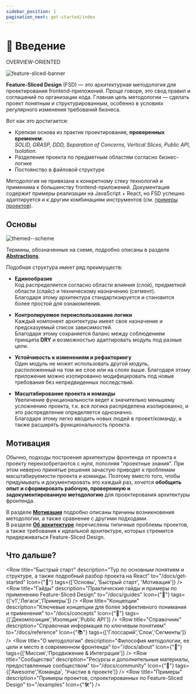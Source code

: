 ```yaml
---
sidebar_position: 1
pagination_next: get-started/index
---
```


# 🔎 Введение

<span class="badge badge--secondary margin-bottom--md">OVERVIEW-ORIENTED</span>

![feature-sliced-banner](/img/banner.jpg)

**Feature-Sliced Design** (FSD) — это архитектурная методология для проектирования frontend-приложений. Проще говоря, это свод правил и соглашений по организации кода. Главная цель методологии — сделать проект понятным и структурированным, особенно в условиях регулярного изменения требований бизнеса.

Вот как это достигается:

- Крепкая основа из практик проектирования, **проверенных временем**:  
  _SOLID, GRASP, DDD, Separation of Concerns, Vertical Slices, Public API, Isolation._
- Разделение проекта по предметным областям согласно бизнес-логике
- Постоянство в файловой структуре

Методология не привязана к конкретному стеку технологий и применима к большинству frontend-приложений. Документация содержит примеры реализации на JavaScript + React, но FSD успешно адаптируется и к другим комбинациям инструментов (см. [примеры проектов][refs-examples]).

## Основы

![themed--scheme](/img/visual_schema.jpg)

Термины, обозначенные на схеме, подробно описаны в разделе [**Abstractions**][refs-basics--abstractions].

Подобная структура имеет ряд преимуществ:

- **Единообразие**  
  Код распределяется согласно области влияния (слой), предметной области (слайс) и техническому назначению (сегмент).  
  Благодаря этому архитектура стандартизируется и становится более простой для ознакомления.

- **Контролируемое переиспользование логики**  
  Каждый компонент архитектуры имеет свое назначение и предсказуемый список зависимостей.  
  Благодаря этому сохраняется баланс между соблюдением принципа **DRY** и возможностью адаптировать модуль под разные цели.

- **Устойчивость к изменениям и рефакторингу**  
  Один модуль не может использовать другой модуль, расположенный на том же слое или на слоях выше.
  Благодаря этому приложение можно изолированно модифицировать под новые требования без непредвиденных последствий.

- **Масштабирование проекта и команды**  
  Увеличение функциональности ведет к значительно меньшему усложнению проекта, т.к. вся логика распределена изолированно, и это распределение определяется однозначно.  
  Благодаря этому легко вводить новых людей в проект/команду, а также расширять функциональность проекта.


## Мотивация

Обычно, подходы построения архитектуры фронтенда от проекта к проекту переизобретаются с нуля, пополняя "проектные знания". При этом неверно принятые решения зачастую приводят к проблемам масштабируемости проекта и команды. Поэтому вместо того, чтобы придумывать и документировать это каждый раз, хочется **обобщить опыт и сформировать рабочую, проверенную и задокументированную методологию** для проектирования архитектуры фронтенда.

В разделе [**Мотивация**][refs-motivation] подробно описаны причины возникновения методологии, а также сравнение с другими подходами.  
В разделе [**Об архитектуре**][refs-architecture] перечислены типичные проблемы проектов, а также требования к идеальной архитектуре, которых стремится придерживаться Feature-Sliced Design.

## Что дальше?


<Row
    title="Быстрый старт"
    description="Тур по основным понятиям и структуре, а также подробный разбор проекта на React"
    to="/docs/get-started"
    Icon={"🚀"}
    tags={['Основы', 'Быстрый старт', 'Мотивация']}
/>
<Row
    title="Гайды"
    description="Практические гайды и примеры по применению Feature-Sliced Design"
    to="/docs/guides"
    Icon={"🎯"}
    tags={['v1','Легаси','Примеры']}
/>
<Row
    title="Концепции"
    description="Ключевые концепции для более эффективного понимания и применения"
    to="/docs/concepts"
    Icon={"🧩"}
    tags={['Декомпозиция','Изоляция','Public API']}
/>
<Row
    title="Справочник"
    description="Справочная информация по ключевым понятиям"
    to="/docs/reference"
    Icon={"📚"}
    tags={['Глоссарий','Слои','Сегменты']}
/>
<Row
    title="О методологии"
    description="Философия методологии, ее цели и место в современном фронтенде"
    to="/docs/about"
    Icon={"🍰"}
    tags={['Миссия','Продвижение & Интеграция']}
/>
<Row
    title="Сообщество"
    description="Ресурсы и дополнительные материалы, предоставленные сообществом"
    to="/docs/community"
    Icon={"💫"}
    tags={['Awesome','Команда', 'Участие в проекте']}
/>
<Row
    title="Примеры"
    description="Примеры проектов, спроектированных по Feature-Sliced Design"
    to="/examples"
    Icon={"🛠"}
/>

[refs-basics--abstractions]: /docs/get-started/basics#abstractions
[refs-motivation]: /docs/about/motivation
[refs-architecture]: /docs/concepts/architecture
[refs-examples]: /examples
